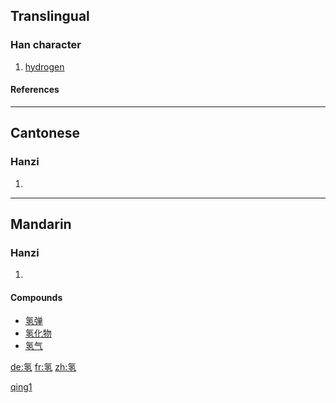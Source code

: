 {{see|氫}}

==Translingual==
===Han character===
{{Han char|rn=84|rad=气|as=05|sn=9|four=|canj=人弓弓人一 (ONNOM)}}
# [[hydrogen]]
====References====
{{Han ref|kx=0599.111|hdz=32011.070|uh=6C22|ud=27682}}

----
==Cantonese==
===Hanzi===
{{yue-hanzi|jyut=|y=hing1}}
# {{defn|Cantonese}}

----
==Mandarin==
===Hanzi===
{{cmn-hanzi|tra=氫|pin=[[qīng]] ([[qing1]])|wg=ch'ing<sup>1</sup>}}
# {{defn|Mandarin}}

====Compounds====
*[[氢弹]]
*[[氢化物]]
*[[氢气]]



[[Category:zh-cn:Chemical elements|qing1]]

[[de:氢]]
[[fr:氢]]
[[zh:氢]]